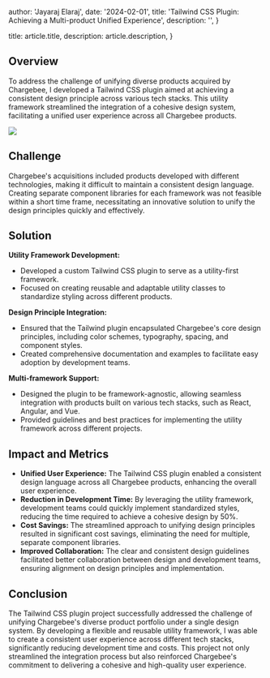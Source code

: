 

  author: 'Jayaraj Elaraj',
  date: '2024-02-01',
  title: 'Tailwind CSS Plugin: Achieving a Multi-product Unified Experience',
  description: '',
}

  title: article.title,
  description: article.description,
}


## Overview

To address the challenge of unifying diverse products acquired by Chargebee, I developed a Tailwind CSS plugin aimed at achieving a consistent design principle across various tech stacks. This utility framework streamlined the integration of a cohesive design system, facilitating a unified user experience across all Chargebee products.

<Image src={cbsting} />

## Challenge

Chargebee's acquisitions included products developed with different technologies, making it difficult to maintain a consistent design language. Creating separate component libraries for each framework was not feasible within a short time frame, necessitating an innovative solution to unify the design principles quickly and effectively.

## Solution

**Utility Framework Development:**

- Developed a custom Tailwind CSS plugin to serve as a utility-first framework.
- Focused on creating reusable and adaptable utility classes to standardize styling across different products.

**Design Principle Integration:**

- Ensured that the Tailwind plugin encapsulated Chargebee's core design principles, including color schemes, typography, spacing, and component styles.
- Created comprehensive documentation and examples to facilitate easy adoption by development teams.

**Multi-framework Support:**

- Designed the plugin to be framework-agnostic, allowing seamless integration with products built on various tech stacks, such as React, Angular, and Vue.
- Provided guidelines and best practices for implementing the utility framework across different projects.

## Impact and Metrics

- **Unified User Experience:** The Tailwind CSS plugin enabled a consistent design language across all Chargebee products, enhancing the overall user experience.
- **Reduction in Development Time:** By leveraging the utility framework, development teams could quickly implement standardized styles, reducing the time required to achieve a cohesive design by 50%.
- **Cost Savings:** The streamlined approach to unifying design principles resulted in significant cost savings, eliminating the need for multiple, separate component libraries.
- **Improved Collaboration:** The clear and consistent design guidelines facilitated better collaboration between design and development teams, ensuring alignment on design principles and implementation.

## Conclusion

The Tailwind CSS plugin project successfully addressed the challenge of unifying Chargebee's diverse product portfolio under a single design system. By developing a flexible and reusable utility framework, I was able to create a consistent user experience across different tech stacks, significantly reducing development time and costs. This project not only streamlined the integration process but also reinforced Chargebee's commitment to delivering a cohesive and high-quality user experience.

